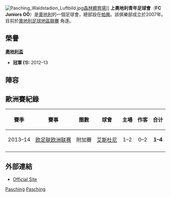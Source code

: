 {{refimprove|time=2015-07-16T04:26:36+00:00}}
{{noteTA
|G1=Football
|G2=UEFA
|1=zh-hans:帕兴;zh-hant:帕斯治;
}}
{{Infobox football club |
  clubname = 上奧地利青年 |
  image    =  |
  fullname = FC Juniors OÖ |
  nickname = ''Schwarz-Grün'' (The Black-Greens) |
  founded  = 2007年5月16日 |
  dissolved = |
  ground   = [[帕興|帕興]][[森林體育場|森林體育場]]|
  capacity = 7,152 |
  chairman = Hemlut Nussbaumer |
  manager  = Gerald Baumgartner |
  league   = [[奧地利足球地區聯賽|奧地利足球地區聯賽]] |
  season   = 2009-10 |
  position =  |
  website  = https://web.archive.org/web/20130508095419/http://www.geomix.at/verein/fc-pasching/ |
|pattern_la1=
|pattern_b1= _Pasching1213h
|pattern_ra1=_whiteshoulders
|leftarm1=000000
|body1= 00FF00
|rightarm1=000000
|shorts1=000000
|socks1=000000
|pattern_la2=
|pattern_b2=_Pasching1213a
|pattern_ra2=
|leftarm2=FFFFFF
|body2=FFFFFF
|rightarm2=FFFFFF
|shorts2=FFFFFF
|socks2=FFFFFF
}}
[[File:Pasching_Waldstadion_Luftbild.jpg|thumb]][[森林體育場|森林體育場]]]]
'''上奧地利青年足球會'''（'''FC Juniors OÖ'''）是[[奧地利|奧地利]]的一個足球會，總部設在[[帕興|帕興]]。該俱樂部成立於2007年。目前於[[奧地利足球地區聯賽|奧地利足球地區聯賽]] 角逐。

== 榮譽 ==
'''[[奧地利盃|奧地利盃]]'''
*'''冠軍 (1):''' 2012–13

==陣容==
{{Fs start}}
{{Fs player|no= 2|nat= SRB |name=Nenad Licinar|pos=DF}}
{{Fs player|no= 3|nat= AUT |name=Maximilian Ullmann|pos=DF}}
{{Fs player|no= 5|nat= AUT |name=Daniel Rechberger|pos=DF}}
{{Fs player|no= 6|nat= AUT |name=Lukas Grgic|pos=MF}}
{{Fs player|no=21|nat= AUT |name=Felix Luckeneder|pos=DF}}
{{Fs player|no=23|nat= AUT |name=Maximilian Penz|pos=GK}}
{{Fs player|no=24|nat= AUT |name=Thomas Mayer|pos=FW|other=由FC Liefering外借}}
{{Fs player|no=28|nat= BIH |name=Elvir Huskic|pos=MF}}
{{Fs player|no=34|nat= AUT |name=Tobias Pellegrini|pos=FW}}
{{Fs mid}}
{{Fs player|no=  |nat= AUT |name=Daniel Matosevic|pos=GK}}
{{Fs player|no=  |nat= AUT |name=Julian Gaisbauer|pos=GK}}
{{Fs player|no=  |nat= AUT |name=[[Mario_Hieblinger|Mario Hieblinger]]|pos=DF}}
{{Fs player|no=  |nat= QAT |name=Assim Madibo|pos=MF}}
{{Fs player|no=  |nat= TUR |name=Bünyamin Karatas|pos=MF}}
{{Fs player|no=  |nat= AUT |name=Mark Grosse|pos=FW}}
{{Fs player|no=  |nat= AUT |name=[[Markus_Hammerer|Markus Hammerer]]|pos=FW}}
{{Fs player|no=  |nat= AUT |name=Dejan Misic|pos=FW}}
{{Fs player|no=  |nat= QAT |name=Jassim Al-Jalabi|pos=FW}}
{{Fs end}}

==歐洲賽紀錄==
{| class="wikitable"
! 賽季
! 賽事
! 圏數
! 球會
! 主場
! 作客
! 合计
|-
| 2013–14
| [[欧足联欧洲联赛|欧足联欧洲联赛]]
| 附加賽
| {{flagicon|POR}} [[埃斯托里爾足球會|艾斯杜尼]]
| style="text-align:center;"| 1–2
| style="text-align:center;"| 0–2
| style="text-align:center;"| '''1–4'''
|-
|}

==外部連結==
* [https://web.archive.org/web/20130508095419/http://www.geomix.at/verein/fc-pasching/ Official Site]


[[Category:奧地利足球俱樂部|Pasching]]
[[Category:2007年建立的足球俱樂部|Pasching]]